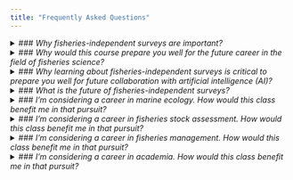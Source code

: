 ```yaml
---
title: "Frequently Asked Questions"
---
```


<details>
<summary>### *Why fisheries-independent surveys are important?*</summary>
<br>
Fisheries-independent surveys are a foundation of fisheries stock assessment and ecosystem research. They are crucial for tracking trends in fish stocks globally. These surveys provide consistent time series data that are used in stock and ecosystem assessments.

Here's how they are useful:

 - **Foundation for Research and Management:** Fisheries-independent surveys are considered a cornerstone for fisheries stock assessment and ecosystem research. They are instrumental in focusing attention, triggering opinions, and stimulating ideas, discussion, and activity in specific research fields.
 - **Data Collection and Products:** The surveys provide data products used in ecosystem processes research, ecological studies, stock assessment, and forecasting. They offer observations of fish abundance, environmental parameters, species distribution, the discovery of new taxa, and  community structure.
 - **Unbiased Information about Change:** Unlike data obtained from commercial or recreational fisheries, surveys aim to obtain samples based on statistically rigorous designs. This allows for the inference that observed changes in a abundance index (AI), or other types of data over time are indicative of true changes in the abundance and other population parameters of a monitored stocks.
 - **Stock Assessment Input:** Fish stock assessment models require AIs as a measure of the relative or absolute abundance of a population. Estimates of AI uncertainty are often incorporated into these models as weighting criteria.
 - **Monitoring and Adaptation:** Surveys are conducted worldwide to determine the status of marine populations and characterize the state of marine ecosystems. As marine ecosystems change and technology advances, modernizing survey tools allows to maintain critical survey time series and deliver the best available science to support sustainable fisheries management. This includes adapting to changes in ecosystems and technology through evolving design, estimation, and technology.
</details>


<details>
<summary>### *Why would this course prepare you well for the future career in the field of fisheries science?*</summary>
<br>

This course, "Principles and applications of fisheries-independent surveys" (FISH 572), is designed to prepare you well for a future career in fisheries science due to its comprehensive curriculum and practical focus:

 - **Foundational Knowledge:** It establishes a strong understanding of fisheries-independent surveys as a cornerstone for fisheries stock assessment and ecosystem research, which are fundamental to the field.
 - **Essential Skills:** The course covers crucial skills such as survey design for various objectives and data types, practical data analysis using diverse methods, and understanding current topics like uncertainty and effort optimization. These are highly valuable for any career in fisheries science.
 - **Real-World Application:** You will gain insight into the logistical challenges of implementing and managing these surveys, and critically, how the data products are directly used in fisheries research, assessment, and informing management decisions. This bridges theoretical knowledge with practical application.
 - **Hands-on Experience:** The course includes student-led literature reviews, discussions, and particularly, hands-on survey data analysis. The significant portion of the grade based on a final research project using survey data provides invaluable experience in research planning and execution, mirroring real-world scientific work.
 - **Career Insights:** The curriculum explicitly addresses career paths in fish research surveys, offering guidance and networking opportunities.
 - **Relevance to Current Trends:** By exploring topics like survey continuity, flexible survey design, and the use of new technology, the course ensures you are updated on the latest developments and challenges in survey science, preparing you for an evolving field.

Overall, the course provides a blend of theoretical knowledge, practical skills, and real-world context, making it an excellent preparation for a career in fisheries science, particularly in research and stock assessment roles.
</details>


<details>
<summary>### *Why learning about fisheries-independent surveys is critical to prepare you well for future collaboration with artificial intelligence (AI)?*</summary>
<br>

Learning about fisheries-independent surveys, as a data collection tool, can prepare you well for future collaboration with AI for several key reasons:

 - **Understanding Data Quality and Bias:** AI models are highly dependent on the quality and objectivity of the data they are trained on. Fisheries-independent surveys are specifically designed to collect high quality data through statistically rigorous designs. By understanding these methodologies, you learn to recognize and appreciate the importance of data integrity. This knowledge is crucial when working with AI, as you'll be able to identify potential biases in datasets and assess the reliability of AI-driven insights, ensuring the AI is learning from sound information.
 - **Data Structure and Organization:** Surveys generate structured time series data, including observations of abundance, environmental parameters, species distribution, and community structure. Understanding how this data is collected, organized, and stored (e.g., in databases) is fundamental. This knowledge directly translates to preparing data for AI algorithms, which often require well-structured and standardized inputs. You'll be better equipped to design data pipelines and ensure compatibility between survey outputs and AI models.
 - **Uncertainty Quantification:** Fisheries-independent surveys inherently deal with uncertainty in their estimates (e.g., in abundance indices). The course explicitly covers topics like uncertainty and how it's incorporated into stock assessment models. This focus on quantifying and managing uncertainty is highly relevant to AI, as many AI models also produce predictions with associated uncertainties. Your understanding of survey-derived uncertainty will enable you to better interpret AI model outputs, evaluate their confidence, and even contribute to developing AI models that explicitly account for data uncertainty.
 - **Identifying Key Variables and Relationships:** Through learning about survey design and analysis, you'll gain an understanding of which environmental and biological variables are critical for understanding fish populations and ecosystems. This domain expertise is invaluable when collaborating with AI. You can guide AI in identifying relevant features for its analysis, suggest appropriate modeling approaches, and validate whether the AI's findings align with ecological principles.
 - **Interpreting Model Outputs:** The course emphasizes how survey data products are used in ecosystem processes research, ecological studies, stock assessment, and forecasting. This gives you experience in interpreting complex scientific data and model outputs. When AI is applied to fisheries data, it will generate its own set of outputs (e.g., predictions, classifications, anomaly detections). Your background in interpreting survey-derived insights will allow you to critically evaluate AI-generated information and discern its practical implications for fisheries management.
 - **Adapting to New Technologies:** The course highlights the importance of modernizing survey tools and adapting to new technology. This forward-looking perspective fosters an open mind towards integrating innovative solutions, including AI, into fisheries science. Your exposure to evolving design, estimation, and technology within surveys will make you more receptive to, and capable of, leveraging AI for advanced data analysis and management.

In essence, a deep understanding of fisheries-independent surveys provides you with a robust foundation in data collection principles, data quality assessment, uncertainty management, and domain-specific knowledge – all of which are critical for effective and responsible collaboration with artificial intelligence in the evolving field of fisheries science.
</details>


<details>
<summary>### *What is the future of fisheries-independent surveys?*</summary>
<br>

The future of fisheries-independent surveys is characterized by continuous modernization and adaptation to dynamic marine ecosystems and rapid technological advancements.

Key aspects of this future include:

 - **Responding to Environmental and Anthropogenic Changes:** Surveys will need to continuously adapt to shifts in species distribution due to climate change, increased human activities in survey areas (e.g., offshore wind farms, marine protected areas), and disruptions from extreme weather events. This requires expanding sampling areas and combining information across multiple jurisdictions.
 - **Technological Integration and Modernization:** The future will see the incremental incorporation of advanced technologies, rather than wholesale replacement of existing methods. This includes:
   - **New Sampling Technologies:** Increasingly sophisticated and high-resolution acoustics, eDNA (environmental DNA), and optical techniques will become more widespread. eDNA, for instance, shows promise for detecting rare species, quantifying community composition, and estimating abundance.
   - **Evolving Platforms:** While crewed research vessels will remain key, surveys will be augmented and potentially partially replaced by uncrewed and autonomous platforms like uncrewed surface vehicles (USVs), remotely operated vehicles (ROVs), and even animal-borne sensors. Stationary platforms (piers, moorings, seabed landers) and satellites will also contribute data.
   - **Data Processing and Transmission:** Improvements in data storage, processing, and near real-time transmission from sea to land will enable adaptive sampling decisions and remote involvement of scientists and stakeholders.
   - **Artificial Intelligence and Machine Learning (AI/ML):** AI/ML will play an increasingly significant role in rapidly processing large, multidisciplinary observational datasets, identifying and counting organisms (e.g., scallops from camera footage), and informing adaptive sampling designs.
 - **Expansion of Survey Objectives:** Surveys are evolving beyond single-taxon stock assessments to become comprehensive platforms for ecosystem monitoring. This means collecting a wider range of biotic and abiotic data, including oceanographic parameters (salinity, dissolved oxygen, pH), physiological status, condition, food habits, genetics, and even microplastics, to support ecosystem-based fisheries management and climate change forecasting.
 - **Advancements in Statistical Methods:** Rapid advancements in spatial statistical methods, including spatio-temporal models, will be crucial. These models will facilitate estimation from unbalanced data, bridge time series across changes in survey effort or design, and help optimize survey designs for efficiency and precision, even under budget constraints.
 - **Flexible and Multi-Platform Designs:** Future surveys will prioritize flexibility in design to continuously adapt to changing conditions and stakeholder needs. This will involve using probabilistic sampling designs, parsimonious stratification, and designing surveys to be "platform-agnostic," allowing the integration of data from various sources (e.g., trawl, acoustics, eDNA, video) and multiple platforms.
 - **Addressing Resource Constraints:** Static budgets necessitate innovative approaches, including increased use of commercial vessel platforms for surveys and exploring cost-recovery models, while carefully assessing tradeoffs between cost-saving measures and data quality.
 - **Maintaining Consistency and Continuity:** A core challenge and priority for the future is to manage change while ensuring the consistency and comparability of long-term time series data. This will involve careful calibration of new and old methods, running parallel operations, and using model-based approaches to account for method differences.
 - **Increased Automation and Data Accessibility:** There will be a drive towards greater automation in sampling and data analysis to ensure timely access to data. Furthermore, data products will need to be standardized and accessible to a broad range of stakeholders, aligning with open science and data-sharing policies.

In summary, the future of fisheries-independent surveys is not about wholesale replacement, but rather about strategic, incremental integration of advanced technologies, sophisticated statistical methods, and broadened ecological objectives, all while rigorously maintaining the invaluable consistency of long-term data series to inform sustainable fisheries and ecosystem management in a dynamic world.
</details>


<details>
<summary>### *I'm considering a career in marine ecology. How would this class benefit me in that pursuit?*</summary>
<br>

This course would significantly benefit you in a career in marine ecology by providing a strong foundation in data collection, analysis, and understanding of marine ecosystems:

 - **Understanding Ecosystem Dynamics:** The course emphasizes how survey data products are used in "ecosystem processes research" and "ecological studies." In marine ecology, understanding how populations interact with their environment and with each other is fundamental. This class will teach you how to collect and interpret data that reveals these critical ecological relationships.
 - **Comprehensive Data Collection Skills:** Marine ecologists often rely on robust data to study populations, habitats, and environmental changes. This course will teach you about "various survey designs for different objectives, types of data collection, and the resulting data products." You'll learn about methods for observing "fish abundance, environmental parameters, species distribution," and "community structure," which are all central to marine ecological research.
 - **Data Quality and Scientific Rigor:** Marine ecology thrives on reliable data. The course highlights that surveys "aim to obtain samples based on statistically rigorous designs," leading to "unbiased information about change." This understanding of how to collect high-quality data is crucial for any marine ecologist seeking to draw accurate conclusions and inform conservation efforts.
 - **Data Analysis and Interpretation:** A significant part of marine ecology involves analyzing complex datasets. You will "gain practical skills in analyzing fisheries-independent survey data using both design and model-based methods." This will equip you with the analytical tools to interpret ecological patterns, assess population health, and evaluate the impact of environmental changes.
 - **Real-World Application and Logistical Understanding:** Marine ecologists often engage in fieldwork and collaborate with management agencies. The course will provide insight into "logistical challenges in implementing and managing fisheries-independent surveys." This practical understanding is vital for planning your own research and working effectively within large-scale ecological monitoring programs.
 - **Adaptation to Change and New Technologies:** Marine ecosystems are dynamic. The course's focus on "current topics" like "survey continuity, effort optimization, flexible survey design, and the use of statistical tools and new technology" will prepare you to adapt your ecological research methods to changing environmental conditions and integrate cutting-edge tools (like eDNA, acoustics, and AI/ML) into your work.
 - **Ecosystem-Based Management Context:** The course highlights how survey data supports "ecosystem-based fisheries management." This broader perspective is highly relevant to marine ecology, which increasingly aims to manage and conserve entire ecosystems, not just individual species. You'll understand how your ecological research can directly inform real-world management and policy.
 - **Hands-on Research Experience:** The "final research project using survey data" provides invaluable "experience in research planning and execution," mirroring the work of a professional marine ecologist. This hands-on experience will build your confidence and capabilities for future ecological research.

In essence, this course provides a robust toolkit for a marine ecologist: strong data collection and analytical skills, an understanding of ecological principles in action, and practical knowledge of how to contribute to the management and conservation of marine environments.
</details>


<details>
<summary>### *I'm considering a career in fisheries stock assessment. How would this class benefit me in that pursuit?*</summary>
<br>

This course would be incredibly beneficial for a career in fisheries stock assessment for the following reasons:following:

 - **Foundational Role of Surveys:** You will learn that fisheries-independent surveys are the cornerstone of modern fisheries stock assessments. This includes understanding why they are often the most reliable and consistent source of information for estimating population abundance, spatial distribution, and demographic structure—all crucial for stock assessments.
 - **Data for Assessment Models:** The course will teach you precisely how survey data are used to generate the relative indices (or absolute estimates) of abundance and biomass that are essential inputs for stock assessment models. You'll also learn how the uncertainty in these abundance indices is incorporated into models, which is vital for robust assessments.
 - **Ensuring Data Quality:** You'll understand the principles behind designing statistically rigorous surveys to ensure the collection of high-quality, unbiased data. This is critical because the accuracy and reliability of stock assessments directly depend on the quality and consistency of the input data.
 - **Managing Data Challenges:** The class will prepare you for common issues in stock assessment data, such as changes in survey methodology or environmental conditions disrupting long-term data series. You will learn approaches to combine data from different methods and use model-based techniques to account for these differences, ensuring the continuity of assessments.
 - **Advanced Analytical Skills:** The course will introduce you to sophisticated statistical methods, including spatio-temporal models. These are key tools for stock assessors to handle complex, unbalanced datasets, bridge different data sources, and optimize survey designs for maximum efficiency and precision.
 - **Integrating New Technologies:** You will gain insight into how advanced  technologies like eDNA, optical instruments, autonomous vehicles, etc. can be integrated into surveys for more efficient data collection and processing. Understanding these advancements will allow you to leverage new data streams in future stock assessments.
 - **Ecosystem-Based Assessment:** The class will broaden your perspective to include the collection of a wider range of environmental and biological data during surveys to support ecosystem-based fisheries management. This prepares you for assessments that consider broader ecological factors beyond single species.
 - **Practical Research Experience:** Through a hands-on final research project using real survey data, you will gain practical experience in planning, executing, and analyzing data relevant to stock assessments. This experience directly mirrors the work performed by professionals in the field.

In summary, this course provides a comprehensive and forward-looking education in the science of fisheries-independent surveys, equipping you with the fundamental knowledge, advanced analytical skills, and practical understanding of data quality and technological integration that are indispensable for a successful career in fisheries stock assessment.
</details>


<details>
<summary>### *I'm considering a career in fisheries management. How would this class benefit me in that pursuit?*</summary>
<br>

This class would significantly benefit you in a career in fisheries management by equipping you with a foundational understanding of the data and science that underpins management decisions:

 - **Understanding the Basis of Management Advice:** Fisheries management fundamentally relies on scientific data to make decisions about quotas, regulations, and conservation measures. This course will teach you that fisheries-independent surveys are a foundation of fisheries stock assessment and ecosystem research, directly informing the management advice. Understanding where this critical information comes from and its strengths and limitations is very important for fishery managers.
 - **Evaluating Data Quality and Reliability:** As a manager, you'll constantly review scientific reports and data to inform your decisions. This course emphasizes that surveys aim to obtain samples based on statistically rigorous designs to provide information about change in ecosystems. This knowledge will enable you to critically assess the quality and reliability of the data presented to you, ensuring your management decisions are based on sound science.
 - **Interpreting Stock Assessments and Ecosystem Reports:** The course highlights how survey data products are used directly in stock assessment and to characterize the state of marine ecosystems. You will learn how abundance indices are generated and incorporated into assessment models. This understanding will allow you to better interpret the outputs of stock assessments and ecosystem reports, enabling you to grasp their implications for management actions.
 - **Informing Policy and Regulation:** Effective management requires setting appropriate policies and regulations. By understanding survey design, data analysis, and the uncertainties involved, you'll be better positioned to translate scientific findings into practical management measures, weigh trade-offs and risks, and explain the scientific basis for regulatory decisions to stakeholders.
 - **Adapting to Ecosystem Changes:** Marine ecosystems are dynamic, influenced by climate change and human activities. The course's focus on adapting to changes in ecosystems and technology through evolving design, estimation, and technology will prepare you to understand how scientific monitoring can adapt to these changes and provide the necessary data for adaptive management strategies.
 - **Communicating with Scientists and Stakeholders:** A key aspect of fisheries management is effective communication between scientists, managers, and the public. This course will give you the scientific vocabulary and understanding of data collection methodologies to effectively engage with scientists who provide the data and to explain complex scientific concepts to various stakeholders.
 - **Appreciating Logistical Challenges:** Understanding the logistical challenges in implementing and managing fisheries-independent surveys will give you a practical appreciation for the effort and resources required to collect essential data. This insight can help you allocate resources more effectively and appreciate the constraints scientists face.
 - **Future-Proofing Your Knowledge:** The course touches on current topics such as:  new technology, flexible survey design, and AI/ML in data processing. This forward-looking perspective will ensure you are prepared for future advancements in how fisheries data is collected and analyzed, allowing you to incorporate innovative tools into management practices.

In essence, this course provides a critical scientific literacy for any fisheries manager, enabling you to effectively use, interpret, and advocate for the robust scientific data that underpins sustainable fisheries management.
</details>


<details>
<summary>### *I'm considering a career in academia. How would this class benefit me in that pursuit?*</summary>
<br>

If you're considering a career in academia, this class would provide significant benefits, particularly if your academic focus is in marine science, ecology, or fisheries:

 - **Research Foundation:** Academia is built on research. This course teaches you that fisheries-independent surveys are a foundation of fisheries stock assessment and ecosystem research. You will learn the rigorous methodologies for collecting data essential for designing and executing high-quality academic research projects.
 - **Methodological Expertise:** You'll gain deep knowledge in various survey designs for different objectives, types of data collection, and the resulting data products, as well as practical skills in analyzing fisheries-independent survey data using both design and model-based methods. This methodological expertise is crucial for developing your own research programs, securing grants, and publishing in peer-reviewed journals.
 - **Bridging Theory and Practice:** Academia often involves translating theoretical concepts into practical applications. Understanding the logistical challenges in implementing and managing fisheries-independent surveys, and how survey data products are used in fisheries research, assessment, and management advice will enable you to design research that is both scientifically sound and relevant to real-world problems.
 - **Advanced Statistical Skills:** Academic research often requires sophisticated statistical approaches. The course's focus on advancements in statistical methods, including spatio-temporal models, and their use for estimation from unbalanced data and optimizing survey designs, directly enhances your quantitative skillset, making you a more capable researcher and modeller.
 - **Publication and Grant Writing:** The final research project using survey data provides experience in research planning and execution, including the analysis and interpretation of data. This hands-on experience is directly transferable to writing manuscripts for publication and developing compelling research proposals for funding.
 - **Teaching and Mentorship Preparation:** In academia, you'll likely teach and mentor students. Having a strong grasp of the fundamental data collection tools and analytical methods, as provided by this course, prepares you to effectively teach these subjects and guide future researchers.
 - **Interdisciplinary Collaboration:** Modern academic research is highly collaborative. The course's emphasis on “Expansion of Survey Objectives" to include a wider range of biotic and abiotic data for ecosystem monitoring prepares you for interdisciplinary projects common in academia, where you might collaborate with oceanographers, geneticists, or climate scientists.
 - **Staying at the Forefront of the Field:** Academia demands staying current with the latest advancements. The course explores current topics such as uncertainty, survey continuity, effort optimization, flexible survey design, and the use of statistical tools and new technology, including AI/ML. This ensures you're aware of cutting-edge methods and technologies that can shape your research direction.
 - **Building a Research Network:** Exposure to lectures from instructors and visiting experts and student-led literature reviews and discussions will help you build valuable connections within the academic community, which are crucial for collaborations, post-doctoral positions, and faculty roles.

In essence, this course provides the comprehensive scientific and methodological toolkit necessary to initiate and sustain a successful research program in marine ecology or fisheries science within an academic setting.
